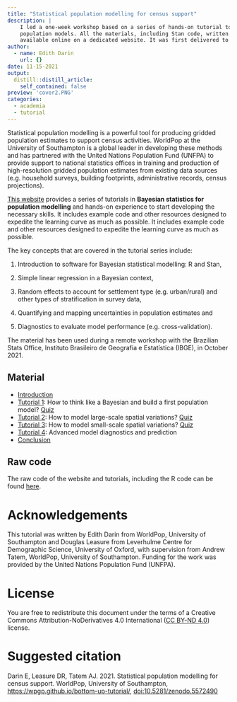 ```yaml
---
title: "Statistical population modelling for census support"
description: |
    I led a one-week workshop based on a series of hands-on tutorial to grasp the bases of the Bayesian approach for 
    population models. All the materials, including Stan code, written tutos and presentation are
    available online on a dedicated website. It was first delivered to the Brazilian Stats Office (IBGE).
author:
  - name: Edith Darin
    url: {}
date: 11-15-2021
output:
  distill::distill_article:
    self_contained: false
preview: 'cover2.PNG'
categories:
  - academia
  - tutorial
---
```


Statistical population modelling is a powerful tool for producing gridded population estimates 
to support census activities. 
WorldPop at the University of Southampton is a global leader in developing these methods and 
has partnered with the United Nations Population Fund (UNFPA) to 
provide support to national statistics offices in training and production of 
high-resolution gridded population estimates from existing data sources 
(e.g. household surveys, building footprints, administrative records, census projections).

[This website](https://wpgp.github.io/bottom-up-tutorial/) provides a series of tutorials in **Bayesian statistics for population modelling** and hands-on experience to start developing the necessary skills. It includes example code and other resources designed to expedite the learning curve as much as possible.
It includes example code and other resources designed to expedite the learning curve as much as possible.

The key concepts that are covered in the tutorial series include:


1.  Introduction to software for Bayesian statistical modelling:  R and Stan,

2.  Simple linear regression in a Bayesian context,

3.  Random effects to account for settlement type (e.g. urban/rural) and other types of stratification in survey data,

4.  Quantifying and mapping uncertainties in population estimates and

5.  Diagnostics to evaluate model performance (e.g. cross-validation).


The material has been used during a remote workshop with the Brazilian Stats Office, Instituto Brasileiro de Geografia e Estatística (IBGE), in October 2021.

## Material

-   [Introduction](tutorials/day1_presentation.html)
-   [Tutorial 1](tutorials/tutorial1/tutorial1_linearRegression.html): How to think like a Bayesian and build a first population model? [Quiz](tutorials/quiz/mcq_tuto1.html)
-   [Tutorial 2](tutorials/tutorial2/tutorial2_hierarchicalModel.html): How to model large-scale spatial variations? [Quiz](tutorials/quiz/mcq_tuto2.html)
-   [Tutorial 3](tutorials/tutorial3/tutorial3_covariates.html): How to model small-scale spatial variations? [Quiz](tutorials/quiz/mcq_tuto3.html)
-   [Tutorial 4](tutorials/tutorial4/tutorial4_diagnosticsPrediction.html): Advanced model diagnostics and prediction
-   [Conclusion](tutorials/day5_presentation.html)

## Raw code

The raw code of the website and tutorials, including the R code can be found [here](https://github.com/wpgp/bottom-up-tutorial).

# Acknowledgements

This tutorial was written by Edith Darin from WorldPop, University of Southampton and Douglas Leasure from Leverhulme Centre for Demographic Science, University of Oxford, with supervision from Andrew Tatem, WorldPop, University of Southampton. Funding for the work was provided by the United Nations Population Fund (UNFPA).

# License

You are free to redistribute this document under the terms of a Creative Commons Attribution-NoDerivatives 4.0 International ([CC BY-ND 4.0](https://creativecommons.org/licenses/by-nd/4.0/)) license.

# Suggested citation

Darin E, Leasure DR, Tatem AJ. 2021. Statistical population modelling for census support. WorldPop, University of Southampton, <https://wpgp.github.io/bottom-up-tutorial/>, <doi:10.5281/zenodo.5572490>


